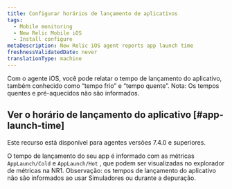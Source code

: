 ```yaml
---
title: Configurar horários de lançamento de aplicativos
tags:
  - Mobile monitoring
  - New Relic Mobile iOS
  - Install configure
metaDescription: New Relic iOS agent reports app launch time
freshnessValidatedDate: never
translationType: machine
---
```


Com o agente iOS, você pode relatar o tempo de lançamento do aplicativo, também conhecido como “tempo frio” e “tempo quente”. Nota: Os tempos quentes e pré-aquecidos não são informados.

## Ver o horário de lançamento do aplicativo [#app-launch-time]

<Callout variant="important">
  Este recurso está disponível para agentes versões 7.4.0 e superiores.
</Callout>

O tempo de lançamento do seu app é informado com as métricas `AppLaunch/Cold` e `AppLaunch/Hot` , que podem ser visualizadas no explorador de métricas na NR1. Observação: os tempos de lançamento do aplicativo não são informados ao usar Simuladores ou durante a depuração.
